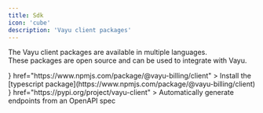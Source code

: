 ```yaml
---
title: Sdk
icon: 'cube'
description: 'Vayu client packages'
---
```


The Vayu client packages are available in multiple languages. <br/>
These packages are open source and can be used to integrate with Vayu.

<CardGroup cols={2}>
  <Card
    title="TypeScript"
    icon={<img src="/assets/images/typescript.svg" alt="TypeScript Icon"/>}
    href="https://www.npmjs.com/package/@vayu-billing/client"
  >
   Install the [typescript package](https://www.npmjs.com/package/@vayu-billing/client)

  </Card>
  <Card
    icon={<img src="/assets/images/python.svg" alt="python icon" width="100px"/>}
    href="https://pypi.org/project/vayu-client"
  >
    Automatically generate endpoints from an OpenAPI spec
  </Card>
</CardGroup>

